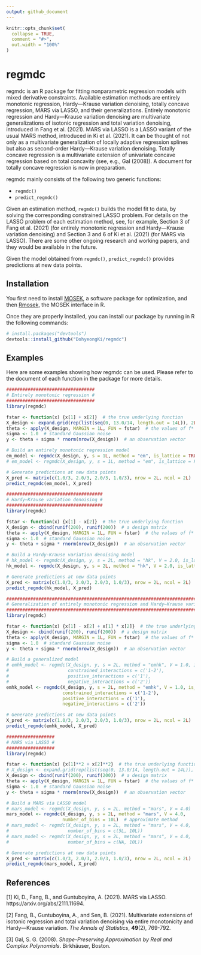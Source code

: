 ```yaml
---
output: github_document
---
```


<!-- README.md is generated from README.Rmd. Please edit that file -->

```r
knitr::opts_chunk$set(
  collapse = TRUE,
  comment = "#>",
  out.width = "100%"
)
```

# regmdc

<!-- badges: start -->
<!-- badges: end -->

regmdc is an R package for fitting nonparametric regression models with mixed 
derivative constraints. Available estimation methods are entirely monotonic 
regression, Hardy—Krause variation denoising, totally concave regression, MARS 
via LASSO, and their generalizations. Entirely monotonic regression and 
Hardy—Krause variation denoising are multivariate generalizations of isotonic 
regression and total variation denoising, introduced in Fang et al. (2021). 
MARS via LASSO is a LASSO variant of the usual MARS method, introduced in 
Ki et al. (2021). It can be thought of not only as a multivariate 
generalization of locally adaptive regression splines but also as second-order 
Hardy—Krause variation denoising. Totally concave regression is a multivariate 
extension of univariate concave regression based on total concavity (see, e.g., 
Gal (2008)). A document for totally concave regression is now in preparation. 

regmdc mainly consists of the following two generic functions:

* `regmdc()`
* `predict_regmdc()`

Given an estimation method, `regmdc()` builds the model fit to data, by solving 
the corresponding constrained LASSO problem. For details on the LASSO problem of 
each estimation method, see, for example, Section 3 of Fang et al. (2021) (for 
entirely monotonic regression and Hardy—Krause variation denoising) and 
Section 3 and 6 of Ki et al. (2021) (for MARS via LASSO). There are some other 
ongoing research and working papers, and they would be available in the future.

Given the model obtained from `regmdc()`, `predict_regmdc()` provides 
predictions at new data points.


## Installation

You first need to install [MOSEK](https://docs.mosek.com/latest/install/installation.html), 
a software package for optimization, and then [Rmosek](https://docs.mosek.com/latest/rmosek/install-interface.html), 
the MOSEK interface in R.

Once they are properly installed, you can install our package by running in R 
the following commands:

```r
# install.packages("devtools")
devtools::install_github("DohyeongKi/regmdc")
```


## Examples

Here are some examples showing how regmdc can be used. Please refer to the 
document of each function in the package for more details.

```r
################################# 
# Entirely monotonic regression #
#################################
library(regmdc)

fstar <- function(x) {x[1] + x[2]}  # the true underlying function
X_design <- expand.grid(rep(list(seq(0, 13.0/14, length.out = 14L)), 2L))  # a design matrix
theta <- apply(X_design, MARGIN = 1L, FUN = fstar)  # the values of f* at the design points
sigma <- 1.0  # standard Gaussian noise
y <- theta + sigma * rnorm(nrow(X_design))  # an observation vector

# Build an entirely monotonic regression model
em_model <- regmdc(X_design, y, s = 1L, method = "em", is_lattice = TRUE)
# em_model <- regmdc(X_design, y, s = 1L, method = "em", is_lattice = FALSE)

# Generate predictions at new data points
X_pred <- matrix(c(1.0/3, 2.0/3, 2.0/3, 1.0/3), nrow = 2L, ncol = 2L)
predict_regmdc(em_model, X_pred)
```

```r
#################################### 
# Hardy—Krause variation denoising #
####################################
library(regmdc)

fstar <- function(x) {x[1] - x[2]}  # the true underlying function
X_design <- cbind(runif(200), runif(200))  # a design matrix
theta <- apply(X_design, MARGIN = 1L, FUN = fstar)  # the values of f* at the design points
sigma <- 1.0  # standard Gaussian noise
y <- theta + sigma * rnorm(nrow(X_design))  # an observation vector

# Build a Hardy-Krause variation denoising model
# hk_model <- regmdc(X_design, y, s = 2L, method = "hk", V = 2.0, is_lattice = TRUE)
hk_model <- regmdc(X_design, y, s = 2L, method = "hk", V = 2.0, is_lattice = FALSE)

# Generate predictions at new data points
X_pred <- matrix(c(1.0/3, 2.0/3, 2.0/3, 1.0/3), nrow = 2L, ncol = 2L)
predict_regmdc(hk_model, X_pred)
```

```r
######################################################################################## 
# Generalization of entirely monotonic regression and Hardy—Krause variation denoising #
########################################################################################
library(regmdc)

fstar <- function(x) {x[1] - x[2] + x[1] * x[2]}  # the true underlying function
X_design <- cbind(runif(200), runif(200))  # a design matrix
theta <- apply(X_design, MARGIN = 1L, FUN = fstar)  # the values of f* at the design points
sigma <- 1.0  # standard Gaussian noise
y <- theta + sigma * rnorm(nrow(X_design))  # an observation vector

# Build a generalized model
# emhk_model <- regmdc(X_design, y, s = 2L, method = "emhk", V = 1.0, is_lattice = TRUE,
#                      constrained_interactions = c('1-2'),
#                      positive_interactions = c('1'),
#                      negative_interactions = c('2'))
emhk_model <- regmdc(X_design, y, s = 2L, method = "emhk", V = 1.0, is_lattice = FALSE,
                     constrained_interactions = c('1-2'),
                     positive_interactions = c('1'),
                     negative_interactions = c('2'))

# Generate predictions at new data points
X_pred <- matrix(c(1.0/3, 2.0/3, 2.0/3, 1.0/3), nrow = 2L, ncol = 2L)
predict_regmdc(emhk_model, X_pred)
```

```r
################## 
# MARS via LASSO #
##################
library(regmdc)

fstar <- function(x) {x[1]**2 + x[2]**2}  # the true underlying function
# X_design <- expand.grid(rep(list(seq(0, 13.0/14, length.out = 14L)), 2L))  # a design matrix
X_design <- cbind(runif(200), runif(200))  # a design matrix
theta <- apply(X_design, MARGIN = 1L, FUN = fstar)  # the values of f* at the design points
sigma <- 1.0  # standard Gaussian noise
y <- theta + sigma * rnorm(nrow(X_design))  # an observation vector

# Build a MARS via LASSO model
# mars_model <- regmdc(X_design, y, s = 2L, method = "mars", V = 4.0)  # original method
mars_model <- regmdc(X_design, y, s = 2L, method = "mars", V = 4.0,
                     number_of_bins = 10L)  # approximate method
# mars_model <- regmdc(X_design, y, s = 2L, method = "mars", V = 4.0,
#                      number_of_bins = c(5L, 10L))  
# mars_model <- regmdc(X_design, y, s = 2L, method = "mars", V = 4.0,
#                      number_of_bins = c(NA, 10L))  

# Generate predictions at new data points
X_pred <- matrix(c(1.0/3, 2.0/3, 2.0/3, 1.0/3), nrow = 2L, ncol = 2L)
predict_regmdc(mars_model, X_pred)
```


## References

[1] Ki, D., Fang, B., and Guntuboyina, A. (2021). MARS via LASSO. 
https://arxiv.org/abs/2111.11694.

[2] Fang, B., Guntuboyina, A., and Sen, B. (2021). Multivariate extensions of 
isotonic regression and total variation denoising via entire monotonicity and 
Hardy—Krause variation. *The Annals of Statistics*, **49**(2), 769-792.

[3] Gal, S. G. (2008). *Shape-Preserving Approximation by Real and Complex Polynomials*. 
Birkhäuser, Boston.
